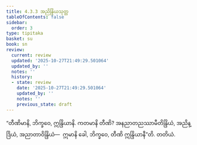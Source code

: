 ```yaml
---
title: 4.3.3 အညိန္ဒြိယသုတ္တ
tableOfContents: false
sidebar:
  order: 3
type: tipitaka
basket: su
book: sn
review:
  current: review
  updated: '2025-10-27T21:49:29.501064'
  updated_by: ''
  notes: ''
  history:
  - state: review
    date: '2025-10-27T21:49:29.501064'
    updated_by: ''
    notes: ''
    previous_state: draft
---
```



<ReviewStatus review={frontmatter.review} showDetails={true} />

<HypothesisAnnotation frontmatter={frontmatter} />

<DynamicBreadcrumb />

<Division number="493" book="sn" e="ch" v="18" p="351">

<Paragraph number="1065" book="sn">
“တီဏိမာနိ, ဘိက္ခဝေ, ဣန္ဒြိယာနိ. ကတမာနိ တီဏိ? အနညာတညဿာမီတိန္ဒြိယံ, အညိန္ဒြိယံ, အညာတာဝိန္ဒြိယံ—  ဣမာနိ ခေါ, ဘိက္ခဝေ, တီဏိ ဣန္ဒြိယာနီ”တိ.

</Paragraph>
</Division>

<Paragraph number="1066" type="center" book="sn">
တတိယံ.
</Paragraph>